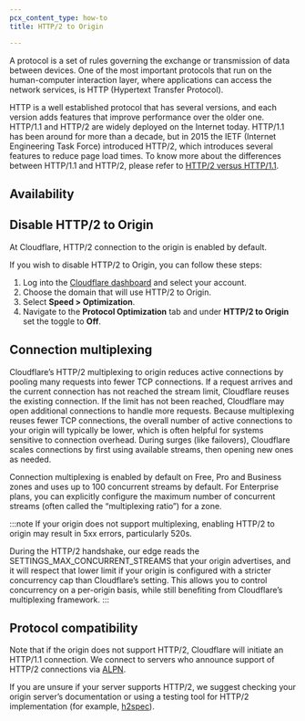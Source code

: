 ```yaml
---
pcx_content_type: how-to
title: HTTP/2 to Origin

---
```



A protocol is a set of rules governing the exchange or transmission of data between devices. One of the most important protocols that run on the human-computer interaction layer, where applications can access the network services, is HTTP (Hypertext Transfer Protocol).

HTTP is a well established protocol that has several versions, and each version adds features that improve performance over the older one. HTTP/1.1 and HTTP/2 are widely deployed on the Internet today. HTTP/1.1 has been around for more than a decade, but in 2015 the IETF (Internet Engineering Task Force) introduced HTTP/2, which introduces several features to reduce page load times. To know more about the differences between HTTP/1.1 and HTTP/2, please refer to [HTTP/2 versus HTTP/1.1](https://www.cloudflare.com/learning/performance/http2-vs-http1.1/).

## Availability

<FeatureTable id="speed.http2_to_origin" />

## Disable HTTP/2 to Origin

At Cloudflare, HTTP/2 connection to the origin is enabled by default.

If you wish to disable HTTP/2 to Origin, you can follow these steps:

1. Log into the [Cloudflare dashboard](https://dash.cloudflare.com/login) and select your account.
2. Choose the domain that will use HTTP/2 to Origin.
3. Select **Speed > Optimization**.
4. Navigate to the **Protocol Optimization** tab and under **HTTP/2 to Origin** set the toggle to **Off**.

## Connection multiplexing

Cloudflare’s HTTP/2 multiplexing to origin reduces active connections by pooling many requests into fewer TCP connections. If a request arrives and the current connection has not reached the stream limit, Cloudflare reuses the existing connection. If the limit has not been reached, Cloudflare may open additional connections to handle more requests. Because multiplexing reuses fewer TCP connections, the overall number of active connections to your origin will typically be lower, which is often helpful for systems sensitive to connection overhead. During surges (like failovers), Cloudflare scales connections by first using available streams, then opening new ones as needed.

Connection multiplexing is enabled by default on Free, Pro and Business zones and uses up to 100 concurrent streams by default. For Enterprise plans, you can explicitly configure the maximum number of concurrent streams (often called the “multiplexing ratio”) for a zone.

:::note
If your origin does not support multiplexing, enabling HTTP/2 to origin may result in 5xx errors, particularly 520s.

During the HTTP/2 handshake, our edge reads the SETTINGS_MAX_CONCURRENT_STREAMS that your origin advertises, and it will respect that lower limit if your origin is configured with a stricter concurrency cap than Cloudflare’s setting. This allows you to control concurrency on a per-origin basis, while still benefiting from Cloudflare’s multiplexing framework.
:::

## Protocol compatibility

Note that if the origin does not support HTTP/2, Cloudflare will initiate an HTTP/1.1 connection.
We connect to servers who announce support of HTTP/2 connections via [ALPN](https://blog.cloudflare.com/introducing-http2).

If you are unsure if your server supports HTTP/2, we suggest checking your origin server’s documentation or using a testing tool for HTTP/2 implementation (for example, [h2spec](https://github.com/summerwind/h2spec)).
